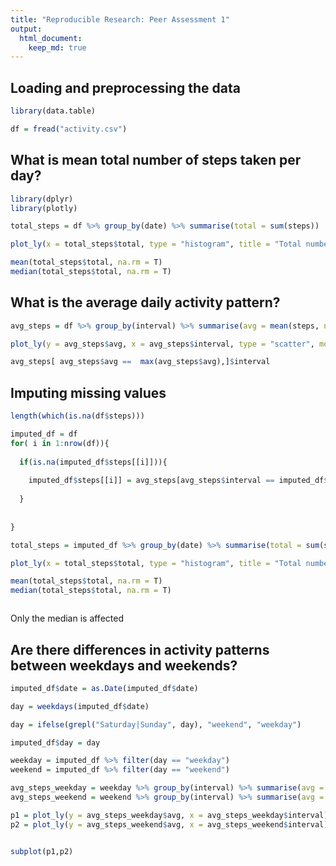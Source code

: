 ```yaml
---
title: "Reproducible Research: Peer Assessment 1"
output: 
  html_document:
    keep_md: true
---
```



## Loading and preprocessing the data
```r
library(data.table)

df = fread("activity.csv")


```

## What is mean total number of steps taken per day?
```r
library(dplyr)
library(plotly)

total_steps = df %>% group_by(date) %>% summarise(total = sum(steps))

plot_ly(x = total_steps$total, type = "histogram", title = "Total number of steps taken per day")

mean(total_steps$total, na.rm = T)
median(total_steps$total, na.rm = T)

```


## What is the average daily activity pattern?
```r

avg_steps = df %>% group_by(interval) %>% summarise(avg = mean(steps, na.rm = T))

plot_ly(y = avg_steps$avg, x = avg_steps$interval, type = "scatter", mode = "lines")

avg_steps[ avg_steps$avg ==  max(avg_steps$avg),]$interval

```


## Imputing missing values
```r

length(which(is.na(df$steps)))

imputed_df = df
for( i in 1:nrow(df)){
  
  if(is.na(imputed_df$steps[[i]])){
    
    imputed_df$steps[[i]] = avg_steps[avg_steps$interval == imputed_df$interval[[i]],]$avg
    
  }
  
  
}

total_steps = imputed_df %>% group_by(date) %>% summarise(total = sum(steps))

plot_ly(x = total_steps$total, type = "histogram", title = "Total number of steps taken per day")

mean(total_steps$total, na.rm = T)
median(total_steps$total, na.rm = T)



```
Only the median is affected

## Are there differences in activity patterns between weekdays and weekends?
```r

imputed_df$date = as.Date(imputed_df$date)

day = weekdays(imputed_df$date)

day = ifelse(grepl("Saturday|Sunday", day), "weekend", "weekday")

imputed_df$day = day

weekday = imputed_df %>% filter(day == "weekday")
weekend = imputed_df %>% filter(day == "weekend")

avg_steps_weekday = weekday %>% group_by(interval) %>% summarise(avg = mean(steps, na.rm = T))
avg_steps_weekend = weekend %>% group_by(interval) %>% summarise(avg = mean(steps, na.rm = T))

p1 = plot_ly(y = avg_steps_weekday$avg, x = avg_steps_weekday$interval) %>% add_lines(name = ~"Weekday Average Steps")
p2 = plot_ly(y = avg_steps_weekend$avg, x = avg_steps_weekend$interval) %>% add_lines(name = ~"Weekend Average Steps")


subplot(p1,p2)
```

